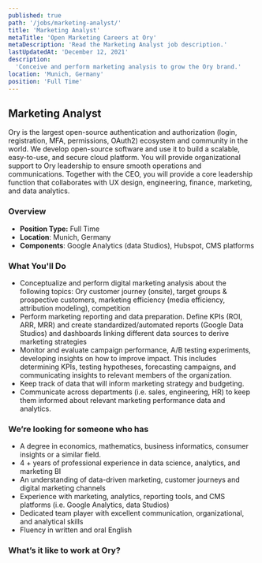 ```yaml
---
published: true
path: '/jobs/marketing-analyst/'
title: 'Marketing Analyst'
metaTitle: 'Open Marketing Careers at Ory'
metaDescription: 'Read the Marketing Analyst job description.'
lastUpdatedAt: 'December 12, 2021'
description:
  'Conceive and perform marketing analysis to grow the Ory brand.'
location: 'Munich, Germany'
position: 'Full Time'
---
```



## Marketing Analyst

<About />

Ory is the largest open-source authentication and authorization (login,
registration, MFA, permissions, OAuth2) ecosystem and community in the world. We
develop open-source software and use it to build a scalable, easy-to-use, and
secure cloud platform. You will provide organizational support to Ory leadership
to ensure smooth operations and communications. Together with the CEO, you will
provide a core leadership function that collaborates with UX design,
engineering, finance, marketing, and data analytics.

### Overview

- **Position Type:** Full Time
- **Location**: Munich, Germany
- **Components**: Google Analytics (data Studios), Hubspot, CMS platforms

### What You'll Do

- Conceptualize and perform digital marketing analysis about the following topics: Ory customer journey (onsite), target groups & prospective customers, marketing efficiency (media efficiency, attribution modeling), competition
- Perform marketing reporting and data preparation. Define KPIs (ROI, ARR, MRR) and create standardized/automated reports (Google Data Studios) and dashboards linking different data sources to derive marketing strategies
- Monitor and evaluate campaign performance, A/B testing experiments, developing insights on how to improve impact. This includes determining KPIs, testing hypotheses, forecasting campaigns, and communicating insights to relevant members of the organization. 
- Keep track of data that will inform marketing strategy and budgeting. 
- Communicate across departments (i.e. sales, engineering, HR) to keep them informed about relevant marketing performance data and analytics.

### We’re looking for someone who has

- A degree in economics, mathematics, business informatics, consumer insights or a similar field.
- 4 + years of professional experience in data science, analytics, and marketing BI 
- An understanding of data-driven marketing, customer journeys and digital marketing channels
- Experience with marketing, analytics, reporting tools, and CMS platforms (i.e. Google Analytics, data Studios) 
- Dedicated team player with excellent communication, organizational, and analytical skills
- Fluency in written and oral English


### What’s it like to work at Ory?

<WorkAtOry />
